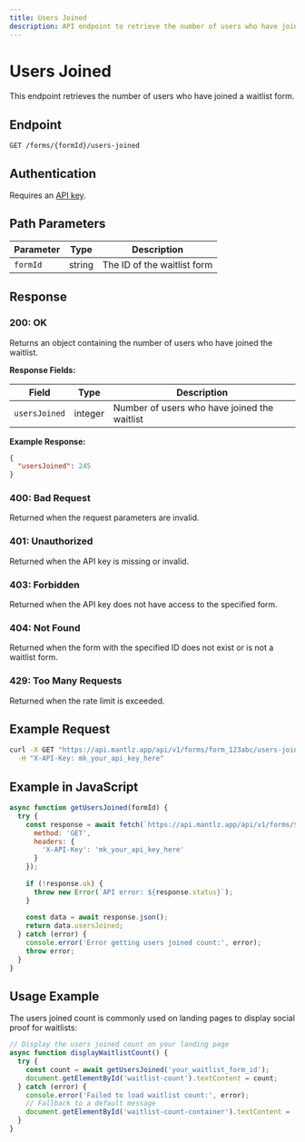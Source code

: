 ```yaml
---
title: Users Joined
description: API endpoint to retrieve the number of users who have joined a waitlist
---
```


# Users Joined

This endpoint retrieves the number of users who have joined a waitlist form.

## Endpoint

```
GET /forms/{formId}/users-joined
```

## Authentication

Requires an [API key](/docs/api-reference/authentication).

## Path Parameters

| Parameter | Type | Description |
|-----------|------|-------------|
| `formId` | string | The ID of the waitlist form |

## Response

### 200: OK

Returns an object containing the number of users who have joined the waitlist.

**Response Fields:**

| Field | Type | Description |
|-------|------|-------------|
| `usersJoined` | integer | Number of users who have joined the waitlist |

**Example Response:**

```json
{
  "usersJoined": 245
}
```

### 400: Bad Request

Returned when the request parameters are invalid.

### 401: Unauthorized

Returned when the API key is missing or invalid.

### 403: Forbidden

Returned when the API key does not have access to the specified form.

### 404: Not Found

Returned when the form with the specified ID does not exist or is not a waitlist form.

### 429: Too Many Requests

Returned when the rate limit is exceeded.

## Example Request

```bash
curl -X GET "https://api.mantlz.app/api/v1/forms/form_123abc/users-joined" \
  -H "X-API-Key: mk_your_api_key_here"
```

## Example in JavaScript

```javascript
async function getUsersJoined(formId) {
  try {
    const response = await fetch(`https://api.mantlz.app/api/v1/forms/${formId}/users-joined`, {
      method: 'GET',
      headers: {
        'X-API-Key': 'mk_your_api_key_here'
      }
    });
    
    if (!response.ok) {
      throw new Error(`API error: ${response.status}`);
    }
    
    const data = await response.json();
    return data.usersJoined;
  } catch (error) {
    console.error('Error getting users joined count:', error);
    throw error;
  }
}
```

## Usage Example

The users joined count is commonly used on landing pages to display social proof for waitlists:

```javascript
// Display the users joined count on your landing page
async function displayWaitlistCount() {
  try {
    const count = await getUsersJoined('your_waitlist_form_id');
    document.getElementById('waitlist-count').textContent = count;
  } catch (error) {
    console.error('Failed to load waitlist count:', error);
    // Fallback to a default message
    document.getElementById('waitlist-count-container').textContent = 'Join our growing waitlist';
  }
}
``` 